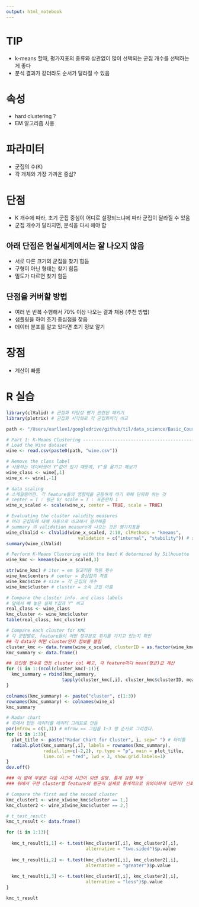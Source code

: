 ---
output: html_notebook
---

# TIP
- k-means 할때, 평가지표의 종류와 상관없이 많이 선택되는 군집 개수를 선택하는게 좋다
- 분석 결과가 같더라도 순서가 달라질 수 있음

# 속성
- hard clustering ?
- EM 알고리즘 사용

# 파라미터
- 군집의 수(K)
- 각 개체와 가장 가까운 중심?

# 단점
- K 개수에 따라, 초기 군집 중심이 어디로 설정되느냐에 따라 군집이 달라질 수 있음
- 군집 개수가 달라지면, 분석을 다시 해야 함

## 아래 단점은 현실세계에서는 잘 나오지 않음
- 서로 다른 크기의 군집을 찾기 힘듬
- 구형이 아닌 형태는 찾기 힘듬
- 밀도가 다르면 찾기 힘듬

## 단점을 커버할 방법
- 여러 번 반복 수행해서 70% 이상 나오는 결과 채용 (추천 방법)
- 샘플링을 하여 초기 중심점을 찾음
- 데이터 분포를 알고 있다면 초기 정보 알기

# 장점
- 계산이 빠름

# R 실습
```{r}
library(clValid) # 군집화 타당성 평가 관련된 패키기
library(plotrix) # 군집화 시각화로 각 군집화끼리 비교

path <- "/Users/earllee1/googledrive/github/til/data_science/Basic_Course_1/빅데이터 Basic과정_교안 공유/3일차 - 연관규칙분석 및 군집화 (강필성)/"

# Part 1: K-Means Clustering ----------------------------------------------
# Load the Wine dataset
wine <- read.csv(paste0(path, "wine.csv"))

# Remove the class label
# 사용하는 데이터셋이 Y^값이 있기 때문에, Y^을 옮기고 해보기
wine_class <- wine[,1]
wine_x <- wine[,-1] 

# data scaling
# 스케일링이란. 각 feature들의 영향력을 균등하게 하기 위해 단위화 하는 것
# center = T : 평균 0/ scale = T : 표준편차 1
wine_x_scaled <- scale(wine_x, center = TRUE, scale = TRUE)

# Evaluating the cluster validity measures
# 여러 군집화에 대해 자동으로 비교해서 평가해줌
# summary 의 validation measure에 나오는 것은 평가지표들
wine_clValid <- clValid(wine_x_scaled, 2:10, clMethods = "kmeans", 
                           validation = c("internal", "stability")) # stability == relative
summary(wine_clValid)

# Perform K-Means Clustering with the best K determined by Silhouette
wine_kmc <- kmeans(wine_x_scaled,3)

str(wine_kmc) # iter = em 알고리즘 적용 횟수
wine_kmc$centers # center = 중심점의 좌표
wine_kmc$size # size = 각 군집의 개수
wine_kmc$cluster # cluster = 소속 군집 이름

# Compare the cluster info. and class labels
# 앞에서 빼 놓은 실제 Y값과 Y^ 비교
real_class <- wine_class
kmc_cluster <- wine_kmc$cluster
table(real_class, kmc_cluster)

# Compare each cluster for KMC
# 각 군집별로, feature들이 어떤 정규분포 위치를 가지고 있는지 확인
## 각 data가 어떤 cluster인지 정보를 붙힘
cluster_kmc <- data.frame(wine_x_scaled, clusterID = as.factor(wine_kmc$cluster))
kmc_summary <- data.frame()

## 요인형 변수로 만든 cluster col 빼고, 각 feature마다 mean(평균)값 계산
for (i in 1:(ncol(cluster_kmc)-1)){
  kmc_summary = rbind(kmc_summary, 
                     tapply(cluster_kmc[,i], cluster_kmc$clusterID, mean))
}

colnames(kmc_summary) <- paste("cluster", c(1:3))
rownames(kmc_summary) <- colnames(wine_x)
kmc_summary

# Radar chart
# 위에서 만든 데이터를 레이터 그래프로 만듬
par(mfrow = c(1,3)) # mfrow == 그림을 1~3 행 순서로 그리겠다.
for (i in 1:3){
  plot_title <- paste("Radar Chart for Cluster", i, sep=" ") # 타이틀
  radial.plot(kmc_summary[,i], labels = rownames(kmc_summary), 
              radial.lim=c(-2,2), rp.type = "p", main = plot_title, 
              line.col = "red", lwd = 3, show.grid.labels=1)
}
dev.off()

### 이 밑에 부분은 다음 시간에 시간이 되면 설명. 통계 검정 부분
### 위에서 구한 cluster별 feature의 평균이 실제로 통계적으로 유의미하게 다른가? 신뢰 수준 95% 으로 확인

# Compare the first and the second cluster
kmc_cluster1 <- wine_x[wine_kmc$cluster == 1,]
kmc_cluster2 <- wine_x[wine_kmc$cluster == 2,]

# t_test_result
kmc_t_result <- data.frame()

for (i in 1:13){
  
  kmc_t_result[i,1] <- t.test(kmc_cluster1[,i], kmc_cluster2[,i], 
                              alternative = "two.sided")$p.value
  
  kmc_t_result[i,2] <- t.test(kmc_cluster1[,i], kmc_cluster2[,i], 
                              alternative = "greater")$p.value
  
  kmc_t_result[i,3] <- t.test(kmc_cluster1[,i], kmc_cluster2[,i], 
                              alternative = "less")$p.value
}

kmc_t_result

```

